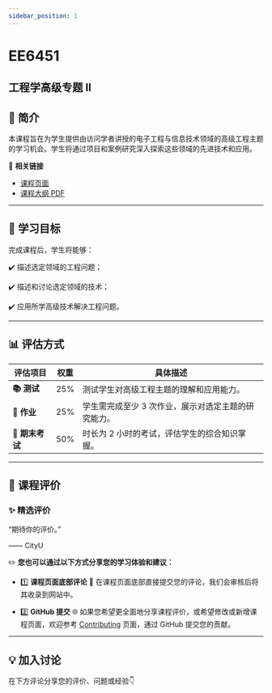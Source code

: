 ```yaml
---
sidebar_position: 1
---
```


# EE6451
## 工程学高级专题 II

## **📘 简介**
本课程旨在为学生提供由访问学者讲授的电子工程与信息技术领域的高级工程主题的学习机会。学生将通过项目和案例研究深入探索这些领域的先进技术和应用。

🔗 **相关链接**
- [课程页面](https://www.cityu.edu.hk/catalogue/pg/202526/course/EE6451.htm)
- [课程大纲 PDF](https://www.cityu.edu.hk/catalogue/pg/202526/course/EE6451.pdf)

---

## **🎯 学习目标**

完成课程后，学生将能够：

✔️ 描述选定领域的工程问题；

✔️ 描述和讨论选定领域的技术；

✔️ 应用所学高级技术解决工程问题。

---

## **📊 评估方式**

| **评估项目**          | **权重** | **具体描述**                                                                                       |
|----------------------|---------|---------------------------------------------------------------------------------------------------|
| **📚 测试**            | 25%     | 测试学生对高级工程主题的理解和应用能力。                                                          |
| **📝 作业**           | 25%     | 学生需完成至少 3 次作业，展示对选定主题的研究能力。                                                |
| **📖 期末考试**       | 50%     | 时长为 2 小时的考试，评估学生的综合知识掌握。                                                     |

---

## **💬 课程评价**

### ✨ **精选评价**
<div className={commentStyles.commentBox}>
    <p className={commentStyles.commentText}>
        “期待你的评价。”
    </p>
    <p className={commentStyles.commentAuthor}>—— CityU</p>
</div>

✏️ **您也可以通过以下方式分享您的学习体验和建议：**

- 1️⃣ **课程页面底部评论**
💬 在课程页面底部直接提交您的评论，我们会审核后将其收录到网站中。

- 2️⃣ **GitHub 提交**
🌐 如果您希望更全面地分享课程评价，或希望修改或新增课程页面，欢迎参考 [Contributing](/contributing) 页面，通过 GitHub 提交您的贡献。

---

## **💡 加入讨论**

在下方评论分享您的评价、问题或经验👇
<Utterances />
